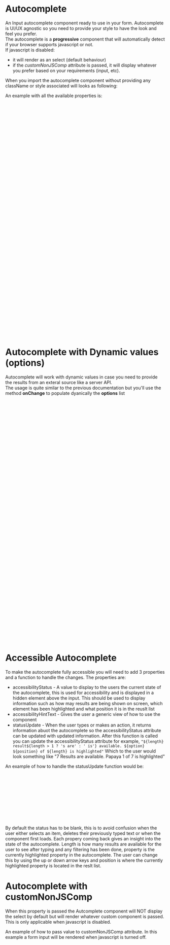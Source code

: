 
<Meta title="DCXLibrary/Form/Autocomplete/Documentation" />

# Autocomplete

An Input autocomplete component ready to use in your form. Autocomplete is UI/UX agnostic so you need to provide your style to have the look and feel you prefer.  
The autocomplete is a <b>progressive</b> component that will automatically detect if your browser supports javascript or not.  
If javascript is disabled:
- it will render as an select (default behaviour)
- if the *customNonJSComp* attribute is passed, it will display whatever you prefer based on your requirements (input, etc).  

When you import the autocomplete component without providing any className or style associated will looks as following:  

<Canvas of={AutocompleteStories.Unstyled} />

An example with all the available properties is:

```js
<Autocomplete
  options={[
    'Papaya',
    'Persimmon',
    'Paw Paw',
    'Prickly Pear',
    'Peach',
    'Pomegranate',
    'Pineapple',
  ]}
  optionsId="dcx-dynamic-id"
  defaultValue="Papaya"
  minCharsBeforeSearch={2}
  debounceMs={2000}
  hintText="search the list of fruits"
  hintClass="hintClass"
  hintId="hintId"
  resultUlClass="resultUlClass"
  resultlLiClass="resultlLiClass"
  resultNoOptionClass="resultNoOptionClass"
  resultActiveClass="resultActiveClass"
  notFoundText="No fruit found"
  onSelected={handleSelected}
  required={false}
  containerClassName=""
  labelText=""
  labelClassName=""
  labelProps={{ id: 'labelid' }}
  id=""
  errorPosition={AutoCompleteErrorPosition.TOP}
  errorMessageText=""
  errorMessageClassName=""
  errorId=""
  errorMessageVisuallyHidden={{
    text: '',
    className: '',
  }}
  name=""
  inputProps={{}}
  selectProps={{}}
  tabIndex={0}
  search={handleSearch}
  statusUpdate={(length, option, position) => change(length, option, position)}
  accessibilityStatus={status}
  accessibilityHintText="When autocomplete results are available use up and down arrows to
  review and enter to select. Touch device users, explore by touch or
  with swipe gestures."
  customNonJSComp={<FormInput name={'searchfruit'} type={'text'} hiddenErrorText={''}/>}
/>
```

# Autocomplete with Dynamic values (options)

Autocomplete will work with dynamic values in case you need to provide the results from an exteral source like a server API.  
The usage is quite similar to the previous documentation but you'll use the method **onChange** to populate dyanically the **options** list

```js
export const AutocompleteDemo = () => {
  const [selected, setSelected] = React.useState('');
  const handleSelected = (value: string) => setSelected(value);

  const [serverOptions, setServerOptions] = React.useState<String[]>([]);

  const handleOnChange = (value: string) => {
    switch (value) {
      case 'p':
        setServerOptions(firstSearch);
        break;
      case 'pe':
        setServerOptions(secondSearch);
        break;
      case 'per':
        setServerOptions(thirdSearch);
        break;
      default:
        setServerOptions(['no results']);
    }
  };

  const handleSearch = (value, options) => {
    return options
      .filter((optionsName) =>
        optionsName.toLowerCase().includes(value.toLowerCase())
      )
      .sort((a, b) => {
        if (a < b) {
          return -1;
        }
        if (a > b) {
          return 1;
        }
        return 0;
      });
  };

  return (
    <Autocomplete
      options={serverOptions}
      minCharsBeforeSearch={1}
      debounceMs={1000}
      onSelected={handleSelected}
      hintText="search the list of fruits dynamically"
      onChange={handleOnChange}
      notFoundText=" "
      search={handleSearch}
    />
  );
};
```

# Accessible Autocomplete

To make the autocomplete fully accessible you will need to add 3 properties and a function to handle the changes.
The properties are:

- accessibilityStatus - A value to display to the users the current state of the autocomplete, this is used for accessibility and is displayed in a hidden element above the input.
  This should be used to display information such as how may results are being shown on screen, which element has been highlighted and what position it is in the reuslt list
- accessibilityHintText - Gives the user a generic view of how to use the component
- statusUpdate - When the user types or makes an action, it returns information abuot the autocomplete so the accessibilityStatus attribute can be updated with updated information.
  After this function is called you can update the accessibilityStatus attribute for example,
  `"${length} result${length > 1 ? 's are' : ' is'} available. ${option} ${position} of ${length} is highlighted"`
  Which to the user would look something like "7 Results are available. Papaya 1 of 7 is highlighted"

An example of how to handle the statusUpdate function would be:

```js
const [status, setStatus] = React.useState('');
const change = (length: number, option: string, position: number) => {
  let newText = '';
  if (length === 0) {
    newText = 'No search results';
  } else if (length > 0) {
    newText = `${length} result${length > 1 ? 's are' : ' is'} available. ${option} ${position} of ${length} is highlighted`;
  }
  setStatus(newText);
};
```

By default the status has to be blank, this is to avoid confusion when the user either selects an item, deletes their previously typed text or when the component first loads.
Each propery coming back gives an insight into the state of the autocomplete. Length is how many results are available for the user to see after typing and any filtering has been done,
property is the currently highlighted property in the autocomplete. The user can change this by using the up or down arrow keys and position is where the currently highlighted property is located in the reslt list.

# Autocomplete with customNonJSComp

When this property is passed the Autcomplete component will NOT display the select by default but
will render whatever custom component is passed. This is only applicable when javascript is disabled.

An example of how to pass value to customNonJSComp attribute. In this example a form input will be rendered when javascript is turned off.
```js
<Autocomplete options={['orange', 'papaya']} customNonJSComp={<FormInput name={'searchfruit'} type={'text'} hiddenErrorText={'errorfruit'}/>}/>
```

<ArgTypes of={AutocompleteStories} />
